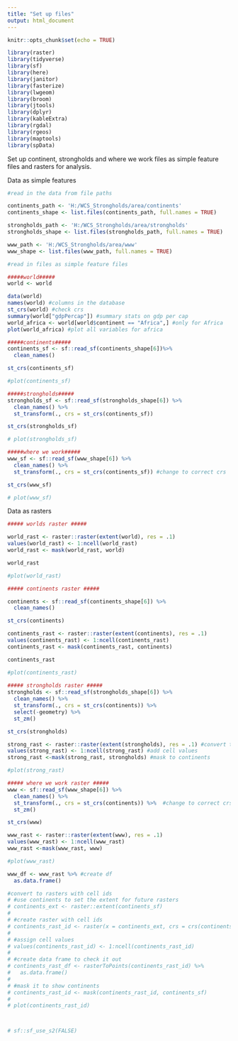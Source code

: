 ```yaml
---
title: "Set up files"
output: html_document
---
```


```r
knitr::opts_chunk$set(echo = TRUE)

library(raster)
library(tidyverse)
library(sf)
library(here)
library(janitor)
library(fasterize)
library(lwgeom)
library(broom)
library(jtools)
library(dplyr)
library(kableExtra)
library(rgdal)
library(rgeos)
library(maptools)
library(spData)

```

Set up continent, strongholds and where we work files as simple feature files and rasters for analysis.

Data as simple features
```r

#read in the data from file paths

continents_path <- 'H:/WCS_Strongholds/area/continents'
continents_shape <- list.files(continents_path, full.names = TRUE)

strongholds_path <- 'H:/WCS_Strongholds/area/strongholds'
strongholds_shape <- list.files(strongholds_path, full.names = TRUE)

www_path <- 'H:/WCS_Strongholds/area/www'
www_shape <- list.files(www_path, full.names = TRUE)

#read in files as simple feature files

#####world#####
world <- world

data(world)
names(world) #columns in the database
st_crs(world) #check crs
summary(world["gdpPercap"]) #summary stats on gdp per cap
world_africa <- world[world$continent == "Africa",] #only for Africa
plot(world_africa) #plot all variables for africa

#####continents#####
continents_sf <- sf::read_sf(continents_shape[6])%>% 
  clean_names()

st_crs(continents_sf)

#plot(continents_sf)

#####strongholds#####
strongholds_sf <- sf::read_sf(strongholds_shape[6]) %>%
  clean_names() %>% 
  st_transform(., crs = st_crs(continents_sf))

st_crs(strongholds_sf)

# plot(strongholds_sf)

#####where we work#####
www_sf <- sf::read_sf(www_shape[6]) %>% 
  clean_names() %>% 
  st_transform(., crs = st_crs(continents_sf)) #change to correct crs

st_crs(www_sf)

# plot(www_sf)
```

Data as rasters
```r

##### worlds raster #####

world_rast <- raster::raster(extent(world), res = .1)
values(world_rast) <- 1:ncell(world_rast)
world_rast <- mask(world_rast, world)

world_rast

#plot(world_rast)

##### continents raster #####

continents <- sf::read_sf(continents_shape[6]) %>%
  clean_names()

st_crs(continents)

continents_rast <- raster::raster(extent(continents), res = .1)
values(continents_rast) <- 1:ncell(continents_rast)
continents_rast <- mask(continents_rast, continents)

continents_rast

#plot(continents_rast)
 
##### strongholds raster #####
strongholds <- sf::read_sf(strongholds_shape[6]) %>%
  clean_names() %>% 
  st_transform(., crs = st_crs(continents)) %>% 
  select(-geometry) %>% 
  st_zm()

st_crs(strongholds)

strong_rast <- raster::raster(extent(strongholds), res = .1) #convert to raster
values(strong_rast) <- 1:ncell(strong_rast) #add cell values
strong_rast <-mask(strong_rast, strongholds) #mask to continents

#plot(strong_rast)

##### where we work raster #####
www <- sf::read_sf(www_shape[6]) %>% 
  clean_names() %>% 
  st_transform(., crs = st_crs(continents)) %>%  #change to correct crs
  st_zm()

st_crs(www)

www_rast <- raster::raster(extent(www), res = .1)
values(www_rast) <- 1:ncell(www_rast)
www_rast <-mask(www_rast, www)

#plot(www_rast)

www_df <- www_rast %>% #create df
  as.data.frame()


```

```r


#convert to rasters with cell ids
# #use continents to set the extent for future rasters
# continents_ext <- raster::extent(continents_sf)
# 
# #create raster with cell ids
# continents_rast_id <- raster(x = continents_ext, crs = crs(continents_sf), res = 100)
# 
# #assign cell values
# values(continents_rast_id) <- 1:ncell(continents_rast_id)
# 
# #create data frame to check it out
# continents_rast_df <- rasterToPoints(continents_rast_id) %>% 
#   as.data.frame()
# 
# #mask it to show continents
# continents_rast_id <- mask(continents_rast_id, continents_sf)
# 
# plot(continents_rast_id)



# sf::sf_use_s2(FALSE)
```

